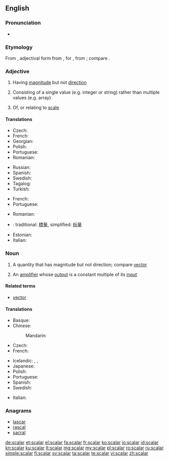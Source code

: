 ==English==
{{wikipedia}}

===Pronunciation===
* {{rhymes|eɪlə(ɹ)|lang=en}}

===Etymology===
From {{etyl|la|en}} {{term|scālāris|lang=la}}, adjectival form from {{term|scāla||lang=la|a flight of steps, stairs, staircase, ladder, scale}}, for {{m|la||*scadla}}, from {{m|la|scandere||to climb}}; compare {{m|en|scale}}.

===Adjective===
{{en-adj|-}}

# {{context|mathematics|lang=en}} Having [[magnitude]] but not [[direction]]
# {{context|computer science|lang=en}} Consisting of a single value (e.g. integer or string) rather than multiple values (e.g. array)
# Of, or relating to [[scale]]

====Translations====
{{trans-top|having magnitude}}
* Czech: {{t|cs|skalární|m}}
* French: {{t+|fr|scalaire}}
* Georgian: {{t|ka|სკალარი}}
* Polish: {{t|pl|skalarny|m}}
* Portuguese: {{t+|pt|escalar}}
* Romanian: {{t+|ro|scalar}}
{{trans-mid}}
* Russian: {{t+|ru|скаля́рный}}
* Spanish: {{t+|es|escalar}}
* Swedish: {{t+|sv|skalär}}
* Tagalog: {{t+|tl|bilangin}}
* Turkish: {{t+|tr|sayıl}}
{{trans-bottom}}

{{trans-top|relating to scale}}
* French: {{t+|fr|scalaire}}
* Portuguese: {{t+|pt|escalar}}
{{trans-mid}}
* Romanian: {{t+|ro|scalar}}
{{trans-bottom}}

{{checktrans-top}}
* {{ttbc|cmn}}: traditional: [[標量]], simplified: [[标量]]
* Estonian: {{t-check|et|skalaar}}
* Italian: {{t-check|it|scalare}}
{{trans-bottom}}

===Noun===
{{en-noun}}

# {{context|mathematics|lang=en}} A quantity that has magnitude but not direction; compare [[vector]]
# {{context|electronics|lang=en}} An [[amplifier]] whose [[output]] is a constant multiple of its [[input]]

====Related terms====
* [[vector]]

====Translations====
{{trans-top|quantity with magnitude}}
* Basque: {{t|eu|eskalar}}
* Chinese:
*: Mandarin: {{t+|cmn|标量|tr=biāoliàng|sc=Hani}}
* Czech: {{t|cs|skalár|m}}
* French: {{t+|fr|scalaire|m}}
{{trans-mid}}
* Icelandic: {{t|is|einvíð stærð|f}}, {{t|is|tölustærð|f}}, {{t|is|stigastærð|f}}
* Japanese: {{t+|ja|スカラー|tr=sukaraa|sc=Jpan}}
* Polish: {{t+|pl|skalar|m}}
* Portuguese: {{t+|pt|escalar|f}}
* Spanish: {{t+|es|escalar|m}}
* Swedish: {{t+|sv|skalär|c}}
{{trans-bottom}}

{{trans-top|(electronics) amplifier}}
{{trans-mid}}
{{trans-bottom}}

{{checktrans-top}}
* Italian: {{t-check|it|scalare|m}}
{{trans-bottom}}

===Anagrams===
* [[lascar#English|lascar]]
* [[rascal#English|rascal]]
* [[sacral#English|sacral]]

[[de:scalar]]
[[et:scalar]]
[[el:scalar]]
[[fa:scalar]]
[[fr:scalar]]
[[ko:scalar]]
[[io:scalar]]
[[id:scalar]]
[[kn:scalar]]
[[ku:scalar]]
[[lt:scalar]]
[[mg:scalar]]
[[my:scalar]]
[[pl:scalar]]
[[ro:scalar]]
[[ru:scalar]]
[[simple:scalar]]
[[fi:scalar]]
[[sv:scalar]]
[[ta:scalar]]
[[te:scalar]]
[[vi:scalar]]
[[zh:scalar]]